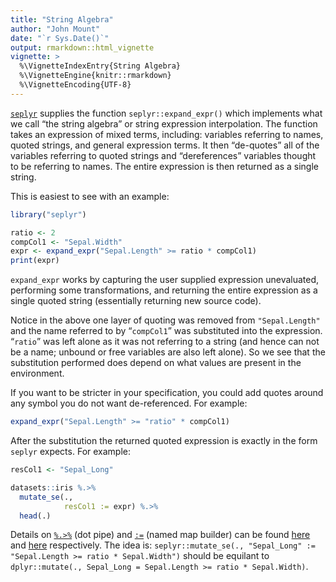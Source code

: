 ```yaml
---
title: "String Algebra"
author: "John Mount"
date: "`r Sys.Date()`"
output: rmarkdown::html_vignette
vignette: >
  %\VignetteIndexEntry{String Algebra}
  %\VignetteEngine{knitr::rmarkdown}
  %\VignetteEncoding{UTF-8}
---
```


[`seplyr`](https://winvector.github.io/seplyr/index.html) supplies the function 
`seplyr::expand_expr()` which implements what we call "the string algebra"
or string expression interpolation.
The function takes an expression of mixed terms, including: variables
referring to names, quoted strings, and general expression terms.  It then "de-quotes"
all of the variables referring to quoted strings and  "dereferences" variables 
thought to be referring to names.  The entire expression is then returned as a single string.

This is easiest to see with an example:

```r
library("seplyr")

ratio <- 2
compCol1 <- "Sepal.Width"
expr <- expand_expr("Sepal.Length" >= ratio * compCol1)
print(expr)
```

`expand_expr` works by capturing the user supplied expression unevaluated, performing some transformations, and returning the entire expression as a single quoted string (essentially
returning new source code).

Notice in the above one layer of quoting was removed from `"Sepal.Length"` and the name
referred to by "`compCol1`" was substituted into the expression. "`ratio`" was left
alone as it was not referring to a string (and hence can not be a name; unbound or free variables
are also left alone).  So we  see that the substitution performed does depend on what values
are present in the environment.

If you want to be stricter in your specification, you could add quotes around any symbol you do not want de-referenced.
For example:

```r
expand_expr("Sepal.Length" >= "ratio" * compCol1)
```

After the substitution the returned quoted expression is exactly in the form `seplyr` expects.
For example:

```r
resCol1 <- "Sepal_Long"

datasets::iris %.>%
  mutate_se(., 
            resCol1 := expr) %.>%
  head(.)
```

Details on [`%.>%`](https://winvector.github.io/wrapr/reference/grapes-.-greater-than-grapes.html) (dot pipe) and [`:=`](https://winvector.github.io/wrapr/reference/named_map_builder.html) (named map builder) can be found [here](https://winvector.github.io/wrapr/articles/dot_pipe.html) and [here](https://winvector.github.io/seplyr/articles/named_map_builder.html) respectively.  The idea is:
`seplyr::mutate_se(., "Sepal_Long" := "Sepal.Length >= ratio * Sepal.Width")` should be equilant to `dplyr::mutate(., Sepal_Long = Sepal.Length >= ratio * Sepal.Width)`.

